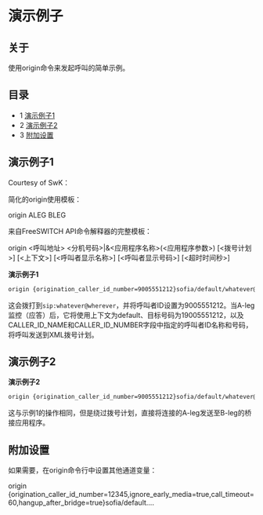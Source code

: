 # 演示例子

## 关于

使用origin命令来发起呼叫的简单示例。

## 目录

* 1 [演示例子1](#originate-example-1)
* 2 [演示例子2](#originate-example-1)
* 3 [附加设置](#originate-example-1)

## 演示例子1

Courtesy of SwK：

简化的origin使用模板：

origin ALEG BLEG

来自FreeSWITCH API命令解释器的完整模板：

origin &lt;呼叫地址> &lt;分机号码>|&&lt;应用程序名称>(&lt;应用程序参数>) [&lt;拨号计划>] [&lt;上下文>] [&lt;呼叫者显示名称>] [&lt;呼叫者显示号码>] [&lt;超时时间秒>]

**演示例子1**

```xml
origin {origination_caller_id_number=9005551212}sofia/default/whatever@wherever 19005551212 XML default CALLER_ID_NAME CALLER_ID_NUMBER
```

这会拨打到`sip:whatever@wherever`，并将呼叫者ID设置为9005551212。当A-leg监控（应答）后，它将使用上下文为default、目标号码为19005551212，以及CALLER_ID_NAME和CALLER_ID_NUMBER字段中指定的呼叫者ID名称和号码，将呼叫发送到XML拨号计划。

## 演示例子2

**演示例子2**

```xml
origin {origination_caller_id_number=9005551212}sofia/default/whatever@wherever &bridge({origination_caller_id_number=8001234567}sofia/profile/someother@destination.com)
```

这与示例1的操作相同，但是绕过拨号计划，直接将连接的A-leg发送至B-leg的桥接应用程序。

## 附加设置

如果需要，在origin命令行中设置其他通道变量：

origin {origination_caller_id_number=12345,ignore_early_media=true,call_timeout=60,hangup_after_bridge=true}sofia/default....
